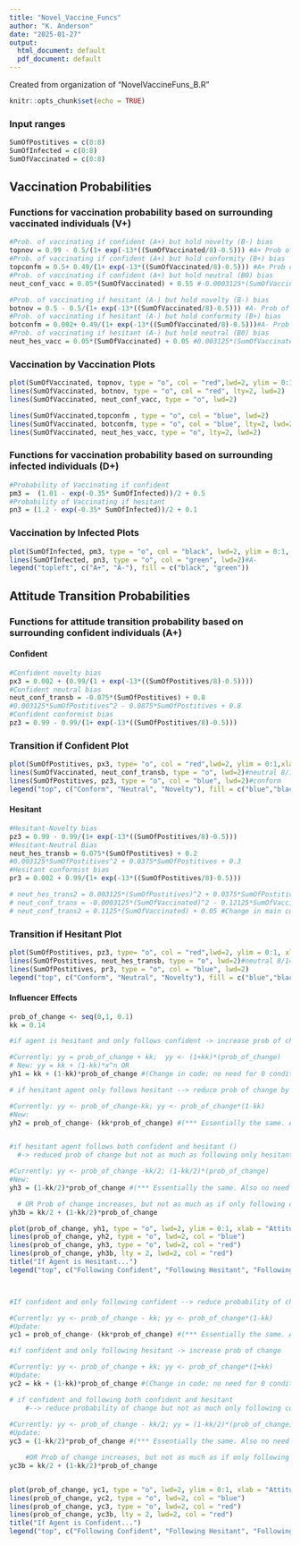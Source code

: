 ```yaml
---
title: "Novel_Vaccine_Funcs"
author: "K. Anderson"
date: "2025-01-27"
output:
  html_document: default
  pdf_document: default
---
```


Created from organization of "NovelVaccineFuns_B.R"

```r
knitr::opts_chunk$set(echo = TRUE)
```

### Input ranges

```r
SumOfPostitives = c(0:8)
SumOfInfected = c(0:8)
SumOfVaccinated = c(0:8)
```

## Vaccination Probabilities

### Functions for vaccination probability based on surrounding vaccinated individuals (V+)
```r
#Prob. of vaccinating if confident (A+) but hold novelty (B-) bias
topnov = 0.99 - 0.5/(1+ exp(-13*((SumOfVaccinated/8)-0.5))) #A+ Prob of vacc Nov
#Prob. of vaccinating if confident (A+) but hold conformity (B+) bias
topconfm = 0.5+ 0.49/(1+ exp(-13*((SumOfVaccinated/8)-0.5))) #A+ Prob of vacc Conform
#Prob. of vaccinating if confident (A+) but hold neutral (B0) bias
neut_conf_vacc = 0.05*(SumOfVaccinated) + 0.55 #-0.0003125*(SumOfVaccinated)^2 + 0.06375*SumOfVaccinated + 0.5(12/04/24)

#Prob. of vaccinating if hesitant (A-) but hold novelty (B-) bias
botnov = 0.5 - 0.5/(1+ exp(-13*((SumOfVaccinated/8)-0.5))) #A- Prob of vacc Nov
#Prob. of vaccinating if hesitant (A-) but hold conformity (B+) bias
botconfm = 0.002+ 0.49/(1+ exp(-13*((SumOfVaccinated/8)-0.5)))#A- Prob of vacc conform
#Prob. of vaccinating if hesitant (A-) but hold neutral (B0) bias
neut_hes_vacc = 0.05*(SumOfVaccinated) + 0.05 #0.003125*(SumOfVaccinated)^2 + 0.025*SumOfVaccinated + 0.1 #

```

### Vaccination by Vaccination Plots
```r
plot(SumOfVaccinated, topnov, type = "o", col = "red",lwd=2, ylim = 0:1, xlab="Number of Surrounding Vaccinated (V+)", ylab = "Vaccination Probability")#A+
lines(SumOfVaccinated, botnov, type = "o", col = "red", lty=2, lwd=2)
lines(SumOfVaccinated, neut_conf_vacc, type = "o", lwd=2)

lines(SumOfVaccinated,topconfm , type = "o", col = "blue", lwd=2)
lines(SumOfVaccinated, botconfm, type = "o", col = "blue", lty=2, lwd=2)
lines(SumOfVaccinated, neut_hes_vacc, type = "o", lty=2, lwd=2)
```

### Functions for vaccination probability based on surrounding infected individuals (D+)
```r
#Probability of Vaccinating if confident
pm3 =  (1.01 - exp(-0.35* SumOfInfected))/2 + 0.5
#Probability of Vaccinating if hesitant
pn3 = (1.2 - exp(-0.35* SumOfInfected))/2 + 0.1
```

### Vaccination by Infected Plots
```r
plot(SumOfInfected, pm3, type = "o", col = "black", lwd=2, ylim = 0:1, xlab="Number of Surrounding Infected (D+)", ylab = "Vaccination Probability")#A+
lines(SumOfInfected, pn3, type = "o", col = "green", lwd=2)#A-
legend("topleft", c("A+", "A-"), fill = c("black", "green"))

```

## Attitude Transition Probabilities

### Functions for attitude transition probability based on surrounding confident individuals (A+)
#### Confident
```r
#Confident novelty bias
px3 = 0.002 + (0.99/(1 + exp(-13*((SumOfPostitives/8)-0.5)))) 
#Confident neutral bias
neut_conf_transb = -0.075*(SumOfPostitives) + 0.8
#0.003125*SumOfPostitives^2 - 0.0875*SumOfPostitives + 0.8
#Confident conformist bias
pz3 = 0.99 - 0.99/(1+ exp(-13*((SumOfPostitives/8)-0.5)))

```
### Transition if Confident Plot
```r
plot(SumOfPostitives, px3, type= "o", col = "red",lwd=2, ylim = 0:1,xlab = "Number of Surrounding Confident (A+)", ylab = "Prob. of Att. Trans. to Hesit. (A+ --> A-)")#novelty
lines(SumOfVaccinated, neut_conf_transb, type = "o", lwd=2)#neutral 8/14 poly
lines(SumOfPostitives, pz3, type = "o", col = "blue", lwd=2)#conform
legend("top", c("Conform", "Neutral", "Novelty"), fill = c("blue","black", "red"))
```

#### Hesitant
```r
#Hesitant-Novelty bias
pz3 = 0.99 - 0.99/(1+ exp(-13*((SumOfPostitives/8)-0.5)))
#Hesitant-Neutral Bias
neut_hes_transb = 0.075*(SumOfPostitives) + 0.2
#0.003125*SumOfPostitives^2 + 0.0375*SumOfPostitives + 0.3
#Hesitant conformist bias
pr3 = 0.002 + 0.99/(1+ exp(-13*((SumOfPostitives/8)-0.5))) 

# neut_hes_trans2 = 0.003125*(SumOfPostitives)^2 + 0.0375*SumOfPostitives + 0.3
# neut_conf_trans = -0.0003125*(SumOfVaccinated)^2 - 0.12125*SumOfVaccinated + 0.99
# neut_conf_trans2 = 0.1125*(SumOfVaccinated) + 0.05 #Change in main code
```

### Transition if Hesitant Plot
```r

plot(SumOfPostitives, pz3, type= "o", col = "red",lwd=2, ylim = 0:1, xlab = "Number of Surrounding Confident (A+)", ylab = "Prob. of Att. Trans to Conf. (A- --> A+)")
lines(SumOfPostitives, neut_hes_transb, type = "o", lwd=2)#neutral 8/14 poly
lines(SumOfPostitives, pr3, type = "o", col = "blue", lwd=2)
legend("top", c("Conform", "Neutral", "Novelty"), fill = c("blue","black", "red"))

```


#### Influencer Effects

```r
prob_of_change <- seq(0,1, 0.1)
kk = 0.14

#if agent is hesitant and only follows confident -> increase prob of change by some factor determined by kk

#Currently: yy = prob_of_change + kk;  yy <- (1+kk)*(prob_of_change)
# New: yy = kk + (1-kk)*x^n OR
yh1 = kk + (1-kk)*prob_of_change #(Change in code; no need for 0 condition)

# if hesitant agent only follows hesitant --> reduce prob of change by some factor of kk

#Currently: yy <- prob_of_change-kk; yy <- prob_of_change*(1-kk)
#New:
yh2 = prob_of_change- (kk*prob_of_change) #(*** Essentially the same. Also no need for 0 condition)


#if hesitant agent follows both confident and hesitant ()
  #-> reduced prob of change but not as much as following only hesitant (incorporates backfire effect)

#Currently: yy <- prob_of_change -kk/2; (1-kk/2)*(prob_of_change)
#New:
yh3 = (1-kk/2)*prob_of_change #(*** Essentially the same. Also no need for 0 condition - Keep)

  # OR Prob of change increases, but not as much as if only following confident
yh3b = kk/2 + (1-kk/2)*prob_of_change

plot(prob_of_change, yh1, type = "o", lwd=2, ylim = 0:1, xlab = "Attitude Transition Probability if Hesitant (A- --> A+)", ylab = "Probability after Influencer Effects")
lines(prob_of_change, yh2, type = "o", lwd=2, col = "blue")
lines(prob_of_change, yh3, type = "o", lwd=2, col = "red")
lines(prob_of_change, yh3b, lty = 2, lwd=2, col = "red")
title("If Agent is Hesitant...")
legend("top", c("Following Confident", "Following Hesitant", "Following Both", "Following Both_b"), lty = c(1,1,1,2), col = c("black","blue", "red", "red"))



#If confident and only following confident --> reduce probability of change by kk

#Currently: yy <- prob_of_change - kk; yy <- prob_of_change*(1-kk)
#Update:
yc1 = prob_of_change- (kk*prob_of_change) #(*** Essentially the same. Also no need for 0 condition)

#if confident and only following hesitant -> increase prob of change

#Currently: yy <- prob_of_change + kk; yy <- prob_of_change*(1+kk)
#Update:
yc2 = kk + (1-kk)*prob_of_change #(Change in code; no need for 0 condition)

# if confident and following both confident and hesitant 
    #--> reduce probability of change but not as much only following confident
   
#Currently: yy <- prob_of_change - kk/2; yy = (1-kk/2)*(prob_of_change)
#Update:
yc3 = (1-kk/2)*prob_of_change #(*** Essentially the same. Also no need for 0 condition -- Keep)

    #OR Prob of change increases, but not as much as if only following hesitant
yc3b = kk/2 + (1-kk/2)*prob_of_change


plot(prob_of_change, yc1, type = "o", lwd=2, ylim = 0:1, xlab = "Attitude Transition Probability if Confident (A+ --> A-)", ylab = "Probability after Influencer Effects")
lines(prob_of_change, yc2, type = "o", lwd=2, col = "blue")
lines(prob_of_change, yc3, type = "o", lwd=2, col = "red")
lines(prob_of_change, yc3b, lty = 2, lwd=2, col = "red")
title("If Agent is Confident...")
legend("top", c("Following Confident", "Following Hesitant", "Following Both", "Following Both_b"), lty = c(1,1,1,2), col = c("black","blue", "red", "red"))


```
